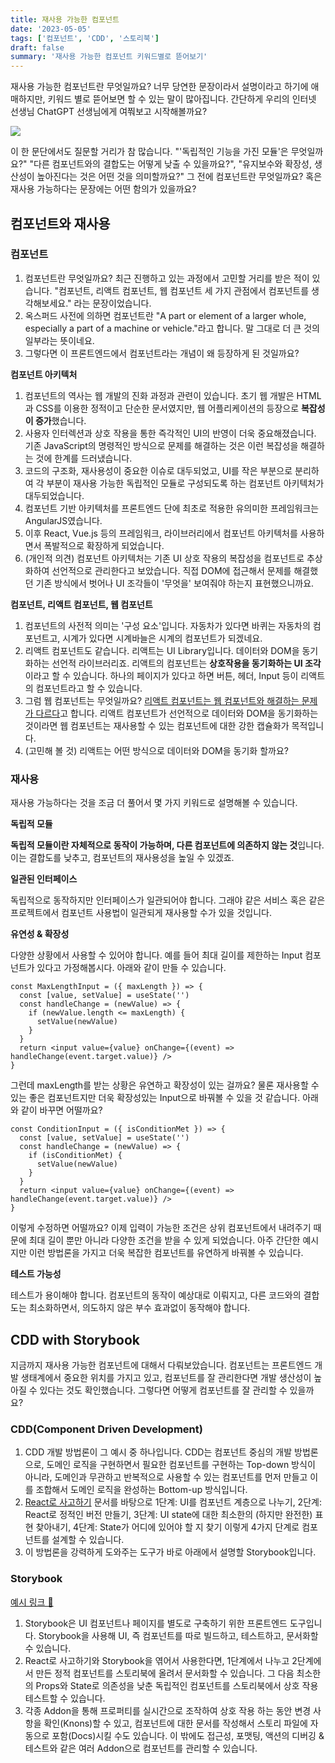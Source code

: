```yaml
---
title: 재사용 가능한 컴포넌트
date: '2023-05-05'
tags: ['컴포넌트', 'CDD', '스토리북']
draft: false
summary: '재사용 가능한 컴포넌트 키워드별로 뜯어보기'
---
```


재사용 가능한 컴포넌트란 무엇일까요? 너무 당연한 문장이라서 설명이라고 하기에 애매하지만, 키워드 별로 뜯어보면 할 수 있는 말이 많아집니다. 간단하게 우리의 인터넷 선생님 ChatGPT 선생님에게 여쭤보고 시작해볼까요?

![](/static/images/재사용_가능한_컴포넌트_챗지피티.png)

이 한 문단에서도 질문할 거리가 참 많습니다. "'독립적인 기능을 가진 모듈'은 무엇일까요?" "다른 컴포넌트와의 결합도는 어떻게 낮출 수 있을까요?", "유지보수와 확장성, 생산성이 높아진다는 것은 어떤 것을 의미할까요?" 그 전에 컴포넌트란 무엇일까요? 혹은 재사용 가능하다는 문장에는 어떤 함의가 있을까요?

## 컴포넌트와 재사용

### 컴포넌트

1. 컴포넌트란 무엇일까요? 최근 진행하고 있는 과정에서 고민할 거리를 받은 적이 있습니다. "컴포넌트, 리액트 컴포넌트, 웹 컴포넌트 세 가지 관점에서 컴포넌트를 생각해보세요." 라는 문장이었습니다.
2. 옥스퍼드 사전에 의하면 컴포넌트란 "A part or element of a larger whole, especially a part of a machine or vehicle."라고 합니다. 말 그대로 더 큰 것의 일부라는 뜻이네요.
3. 그렇다면 이 프론트엔드에서 컴포넌트라는 개념이 왜 등장하게 된 것일까요?

**컴포넌트 아키텍처**

1. 컴포넌트의 역사는 웹 개발의 진화 과정과 관련이 있습니다. 초기 웹 개발은 HTML과 CSS를 이용한 정적이고 단순한 문서였지만, 웹 어플리케이션의 등장으로 **복잡성이 증가**했습니다.
2. 사용자 인터렉션과 상호 작용을 통한 즉각적인 UI의 반영이 더욱 중요해졌습니다. 기존 JavaScript의 명령적인 방식으로 문제를 해결하는 것은 이런 복잡성을 해결하는 것에 한계를 드러냈습니다.
3. 코드의 구조화, 재사용성이 중요한 이슈로 대두되었고, UI를 작은 부분으로 분리하여 각 부분이 재사용 가능한 독립적인 모듈로 구성되도록 하는 컴포넌트 아키텍처가 대두되었습니다.
4. 컴포넌트 기반 아키텍처를 프론트엔드 단에 최초로 적용한 유의미한 프레임워크는 AngularJS였습니다.
5. 이후 React, Vue.js 등의 프레임워크, 라이브러리에서 컴포넌트 아키텍처를 사용하면서 폭발적으로 확장하게 되었습니다.
6. (개인적 의견) 컴포넌트 아키텍처는 기존 UI 상호 작용의 복잡성을 컴포넌트로 추상화하여 선언적으로 관리한다고 보았습니다. 직접 DOM에 접근해서 문제를 해결했던 기존 방식에서 벗어나 UI 조각들이 '무엇을' 보여줘야 하는지 표현했으니까요.

**컴포넌트, 리액트 컴포넌트, 웹 컴포넌트**

1. 컴포넌트의 사전적 의미는 '구성 요소'입니다. 자동차가 있다면 바퀴는 자동차의 컴포넌트고, 시계가 있다면 시계바늘은 시계의 컴포넌트가 되겠네요.
2. 리액트 컴포넌트도 같습니다. 리액트는 UI Library입니다. 데이터와 DOM을 동기화하는 선언적 라이브러리죠. 리액트의 컴포넌트는 **상호작용을 동기화하는 UI 조각**이라고 할 수 있습니다. 하나의 페이지가 있다고 하면 버튼, 헤더, Input 등이 리액트의 컴포넌트라고 할 수 있습니다.
3. 그럼 웹 컴포넌트는 무엇일까요? [리액트 컴포넌트는 웹 컴포넌트와 해결하는 문제가 다르다](https://ko.reactjs.org/docs/web-components.html#gatsby-focus-wrapper)고 합니다. 리액트 컴포넌트가 선언적으로 데이터와 DOM을 동기화하는 것이라면 웹 컴포넌트는 재사용할 수 있는 컴포넌트에 대한 강한 캡슐화가 목적입니다.
4. (고민해 볼 것) 리액트는 어떤 방식으로 데이터와 DOM을 동기화 할까요?

### 재사용

재사용 가능하다는 것을 조금 더 풀어서 몇 가지 키워드로 설명해볼 수 있습니다.

**독립적 모듈**

**독립적 모듈이란 자체적으로 동작이 가능하며, 다른 컴포넌트에 의존하지 않는 것**입니다. 이는 결합도를 낮추고, 컴포넌트의 재사용성을 높일 수 있겠죠.

**일관된 인터페이스**

독립적으로 동작하지만 인터페이스가 일관되어야 합니다. 그래야 같은 서비스 혹은 같은 프로젝트에서 컴포넌트 사용법이 일관되게 재사용할 수가 있을 것입니다.

**유연성 & 확장성**

다양한 상황에서 사용할 수 있어야 합니다. 예를 들어 최대 길이를 제한하는 Input 컴포넌트가 있다고 가정해봅시다. 아래와 같이 만들 수 있습니다.

```tsx
const MaxLengthInput = ({ maxLength }) => {
  const [value, setValue] = useState('')
  const handleChange = (newValue) => {
    if (newValue.length <= maxLength) {
      setValue(newValue)
    }
  }
  return <input value={value} onChange={(event) => handleChange(event.target.value)} />
}
```

그런데 maxLength를 받는 상황은 유연하고 확장성이 있는 걸까요? 물론 재사용할 수 있는 좋은 컴포넌트지만 더욱 확장성있는 Input으로 바꿔볼 수 있을 것 같습니다. 아래와 같이 바꾸면 어떨까요?

```tsx
const ConditionInput = ({ isConditionMet }) => {
  const [value, setValue] = useState('')
  const handleChange = (newValue) => {
    if (isConditionMet) {
      setValue(newValue)
    }
  }
  return <input value={value} onChange={(event) => handleChange(event.target.value)} />
}
```

이렇게 수정하면 어떨까요? 이제 입력이 가능한 조건은 상위 컴포넌트에서 내려주기 때문에 최대 길이 뿐만 아니라 다양한 조건을 받을 수 있게 되었습니다. 아주 간단한 예시지만 이런 방법론을 가지고 더욱 복잡한 컴포넌트를 유연하게 바꿔볼 수 있습니다.

**테스트 가능성**

테스트가 용이해야 합니다. 컴포넌트의 동작이 예상대로 이뤄지고, 다른 코드와의 결합도는 최소화하면서, 의도하지 않은 부수 효과없이 동작해야 합니다.

## CDD with Storybook

지금까지 재사용 가능한 컴포넌트에 대해서 다뤄보았습니다. 컴포넌트는 프론트엔드 개발 생태계에서 중요한 위치를 가지고 있고, 컴포넌트를 잘 관리한다면 개발 생산성이 높아질 수 있다는 것도 확인했습니다. 그렇다면 어떻게 컴포넌트를 잘 관리할 수 있을까요?

### CDD(Component Driven Development)

1. CDD 개발 방법론이 그 예시 중 하나입니다. CDD는 컴포넌트 중심의 개발 방법론으로, 도메인 로직을 구현하면서 필요한 컴포넌트를 구현하는 Top-down 방식이 아니라, 도메인과 무관하고 반복적으로 사용할 수 있는 컴포넌트를 먼저 만들고 이를 조합해서 도메인 로직을 완성하는 Bottom-up 방식입니다.
2. [React로 사고하기](https://ko.reactjs.org/docs/thinking-in-react.html) 문서를 바탕으로 1단계: UI를 컴포넌트 계층으로 나누기, 2단계: React로 정적인 버전 만들기, 3단계: UI state에 대한 최소한의 (하지만 완전한) 표현 찾아내기, 4단계: State가 어디에 있어야 할 지 찾기 이렇게 4가지 단계로 컴포넌트를 설계할 수 있습니다.
3. 이 방법론을 강력하게 도와주는 도구가 바로 아래에서 설명할 Storybook입니다.

### Storybook

[예시 링크 🔗](https://storybook.js.org/showcase)

1. Storybook은 UI 컴포넌트나 페이지를 별도로 구축하기 위한 프론트엔드 도구입니다. Storybook을 사용해 UI, 즉 컴포넌트를 따로 빌드하고, 테스트하고, 문서화할 수 있습니다.
2. React로 사고하기와 Storybook을 엮어서 사용한다면, 1단계에서 나누고 2단계에서 만든 정적 컴포넌트를 스토리북에 올려서 문서화할 수 있습니다. 그 다음 최소한의 Props와 State로 의존성을 낮춘 독립적인 컴포넌트를 스토리북에서 상호 작용 테스트할 수 있습니다.
3. 각종 Addon을 통해 프로퍼티를 실시간으로 조작하여 상호 작용 하는 동안 변경 사항을 확인(Knons)할 수 있고, 컴포넌트에 대한 문서를 작성해서 스토리 파일에 자동으로 포함(Docs)시킬 수도 있습니다. 이 밖에도 접근성, 포맷팅, 액션의 디버깅 & 테스트와 같은 여러 Addon으로 컴포넌트를 관리할 수 있습니다.
